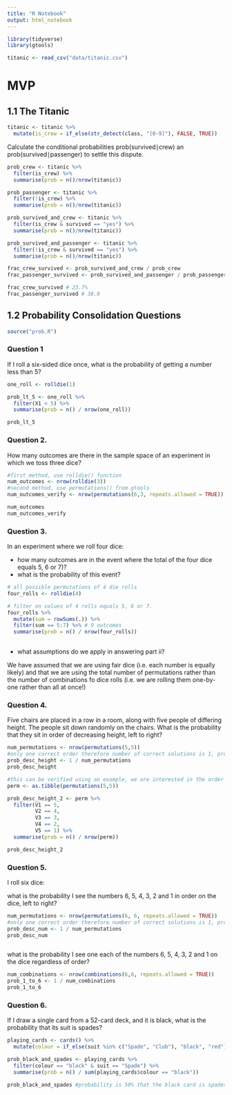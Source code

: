 ```yaml
---
title: "R Notebook"
output: html_notebook
---
```


```r
library(tidyverse)
library(gtools)

titanic <- read_csv("data/titanic.csv")

```
# MVP 
## 1.1 The Titanic


```r

titanic <- titanic %>% 
  mutate(is_crew = if_else(str_detect(class, "[0-9]"), FALSE, TRUE))

```
Calculate the conditional probabilities prob(survived∣crew) an
prob(survived∣passenger) to settle this dispute.

```r

prob_crew <- titanic %>% 
  filter(is_crew) %>% 
  summarise(prob = n()/nrow(titanic))

prob_passenger <- titanic %>% 
  filter(!is_crew) %>% 
  summarise(prob = n()/nrow(titanic))

prob_survived_and_crew <- titanic %>% 
  filter(is_crew & survived == "yes") %>% 
  summarise(prob = n()/nrow(titanic))

prob_survived_and_passenger <- titanic %>% 
  filter(!is_crew & survived == "yes") %>% 
  summarise(prob = n()/nrow(titanic))

frac_crew_survived <- prob_survived_and_crew / prob_crew
frac_passenger_survived <- prob_survived_and_passenger / prob_passenger

frac_crew_survived # 23.7%
frac_passenger_survived # 38.0

```

## 1.2 Probability Consolidation Questions


```r

source("prob.R")

```


### Question 1

If I roll a six-sided dice once, what is the probability of getting a number less than 5?

```r

one_roll <- rolldie(1)

prob_lt_5 <- one_roll %>% 
  filter(X1 < 5) %>% 
  summarise(prob = n() / nrow(one_roll))

prob_lt_5

```

### Question 2.
How many outcomes are there in the sample space of an experiment in which we toss three dice?

```r
#first method, use rolldie() function
num_outcomes <- nrow(rolldie(3))
#second method, use permutations() from gtools
num_outcomes_verify <- nrow(permutations(6,3, repeats.allowed = TRUE))

num_outcomes
num_outcomes_verify
```

### Question 3.
In an experiment where we roll four dice:

- how many outcomes are in the event where the total of the four dice equals 5, 6 or 7)?
- what is the probability of this event?

```r
# all possible permutations of 4 die rolls
four_rolls <- rolldie(4)

# filter on values of 4 rolls equals 5, 6 or 7.
four_rolls %>% 
  mutate(sum = rowSums(.)) %>% 
  filter(sum == 5:7) %>% # 9 outcomes
  summarise(prob = n() / nrow(four_rolls))
  
```

- what assumptions do we apply in answering part ii?

We have assumed that we are using fair dice (i.e. each number is equally likely)
and that we are using the total number of permutations rather than the number of
combinations fo dice rolls (i.e. we are rolling them one-by-one rather than all
at once!)

### Question 4.
Five chairs are placed in a row in a room, along with five people of differing height. The people sit down randomly on the chairs. What is the probability that they sit in order of decreasing height, left to right?

```r

num_permutations <- nrow(permutations(5,5))
#only one correct order therefore number of correct solutions is 1, probability is 1 over the number of permutations
prob_desc_height <- 1 / num_permutations
prob_desc_height

#this can be verified using an example, we are interested in the order of {5,4,3,2,1} representing descending height order.
perm <- as.tibble(permutations(5,5))

prob_desc_height_2 <- perm %>% 
  filter(V1 == 5,
         V2 == 4,
         V3 == 3,
         V4 == 2,
         V5 == 1) %>% 
  summarise(prob = n() / nrow(perm))

prob_desc_height_2

```

### Question 5.
I roll six dice:

what is the probability I see the numbers 6, 5, 4, 3, 2 and 1 in order on the dice, left to right?

```r

num_permutations <- nrow(permutations(6, 6, repeats.allowed = TRUE))
#only one correct order therefore number of correct solutions is 1, probability is 1 over the number of permutations
prob_desc_num <- 1 / num_permutations
prob_desc_num



```
what is the probability I see one each of the numbers 6, 5, 4, 3, 2 and 1 on the dice regardless of order?

```r

num_combinations <- nrow(combinations(6,6, repeats.allowed = TRUE))
prob_1_to_6 <- 1 / num_combinations
prob_1_to_6

```

### Question 6.
If I draw a single card from a 52-card deck, and it is black, what is the probability that its suit is spades?

```r

playing_cards <- cards() %>% 
  mutate(colour = if_else(suit %in% c("Spade", "Club"), "black", "red"))

prob_black_and_spades <- playing_cards %>%
  filter(colour == "black" & suit == "Spade") %>% 
  summarise(prob = n() / sum(playing_cards$colour == "black"))

prob_black_and_spades #probability is 50% that the black card is spades

```

